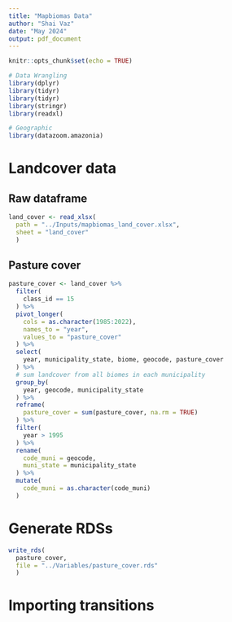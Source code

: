 ```yaml
---
title: "Mapbiomas Data"
author: "Shai Vaz"
date: "May 2024"
output: pdf_document
---
```


```r
knitr::opts_chunk$set(echo = TRUE)
```

```r
# Data Wrangling
library(dplyr)
library(tidyr)
library(tidyr)
library(stringr)
library(readxl)

# Geographic
library(datazoom.amazonia)
```

# Landcover data

## Raw dataframe

```r
land_cover <- read_xlsx(
  path = "../Inputs/mapbiomas_land_cover.xlsx",
  sheet = "land_cover"
  )
```

## Pasture cover

```r
pasture_cover <- land_cover %>% 
  filter(
    class_id == 15
  ) %>% 
  pivot_longer(
    cols = as.character(1985:2022),
    names_to = "year",
    values_to = "pasture_cover"
  ) %>% 
  select(
    year, municipality_state, biome, geocode, pasture_cover
  ) %>% 
  # sum landcover from all biomes in each municipality
  group_by(
    year, geocode, municipality_state
  ) %>% 
  reframe(
    pasture_cover = sum(pasture_cover, na.rm = TRUE)
  ) %>% 
  filter(
    year > 1995
  ) %>% 
  rename(
    code_muni = geocode,
    muni_state = municipality_state
  ) %>% 
  mutate(
    code_muni = as.character(code_muni)
  )
```

# Generate RDSs

```r
write_rds(
  pasture_cover,
  file = "../Variables/pasture_cover.rds"
  )
```


# Importing transitions







